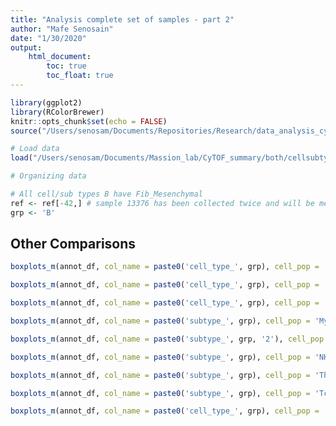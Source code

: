 ```yaml
---
title: "Analysis complete set of samples - part 2"
author: "Mafe Senosain"
date: "1/30/2020"
output:
    html_document:
        toc: true
        toc_float: true
---
```


```r
library(ggplot2)
library(RColorBrewer)
knitr::opts_chunk$set(echo = FALSE)
source("/Users/senosam/Documents/Repositories/Research/data_analysis_cytof/clustering_f.R")
```

```r
# Load data
load("/Users/senosam/Documents/Massion_lab/CyTOF_summary/both/cellsubtypes.RData")
```

```r
# Organizing data

# All cell/sub types B have Fib_Mesenchymal
ref <- ref[-42,] # sample 13376 has been collected twice and will be merged, only one ref is needed
grp <- 'B'
```

## Other Comparisons

```r
boxplots_m(annot_df, col_name = paste0('cell_type_', grp), cell_pop = 'Endothelial')
```

```r
boxplots_m(annot_df, col_name = paste0('cell_type_', grp), cell_pop = 'Fib_Mesenchymal')
```

```r
boxplots_m(annot_df, col_name = paste0('cell_type_', grp), cell_pop = 'Immune')
```

```r
boxplots_m(annot_df, col_name = paste0('subtype_', grp), cell_pop = 'Myeloid')
```

```r
boxplots_m(annot_df, col_name = paste0('subtype_', grp, '2'), cell_pop = 'T_cells')
```

```r
boxplots_m(annot_df, col_name = paste0('subtype_', grp), cell_pop = 'NK_cells')
```

```r
boxplots_m(annot_df, col_name = paste0('subtype_', grp), cell_pop = 'Th_cells')
```

```r
boxplots_m(annot_df, col_name = paste0('subtype_', grp), cell_pop = 'Tc_cells')
```

```r
boxplots_m(annot_df, col_name = paste0('cell_type_', grp), cell_pop = 'Epithelial')
```
